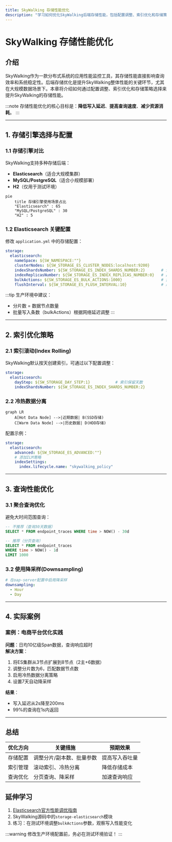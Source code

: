 ```yaml
---
title: SkyWalking 存储性能优化
description: "学习如何优化SkyWalking后端存储性能，包括配置调整、索引优化和存储策略选择等关键技巧。"
---
```


# SkyWalking 存储性能优化

## 介绍

SkyWalking作为一款分布式系统的应用性能监控工具，其存储性能直接影响查询效率和系统稳定性。后端存储优化是提升SkyWalking整体性能的关键环节，尤其在大规模数据场景下。本章将介绍如何通过配置调整、索引优化和存储策略选择来提升SkyWalking的存储性能。

:::note
存储性能优化的核心目标是：**降低写入延迟**、**提高查询速度**、**减少资源消耗**。
:::

---

## 1. 存储引擎选择与配置

### 1.1 存储引擎对比
SkyWalking支持多种存储后端：
- **Elasticsearch**（适合大规模集群）
- **MySQL/PostgreSQL**（适合小规模部署）
- **H2**（仅用于测试环境）

```mermaid
pie
    title 存储引擎使用场景占比
    "Elasticsearch" : 65
    "MySQL/PostgreSQL" : 30
    "H2" : 5
```

### 1.2 Elasticsearch 关键配置
修改 `application.yml` 中的存储配置：

```yaml
storage:
  elasticsearch:
    nameSpace: ${SW_NAMESPACE:""}
    clusterNodes: ${SW_STORAGE_ES_CLUSTER_NODES:localhost:9200}
    indexShardsNumber: ${SW_STORAGE_ES_INDEX_SHARDS_NUMBER:2}       # 分片数
    indexReplicasNumber: ${SW_STORAGE_ES_INDEX_REPLICAS_NUMBER:0}   # 副本数
    bulkActions: ${SW_STORAGE_ES_BULK_ACTIONS:1000}                 # 批量写入条数
    flushInterval: ${SW_STORAGE_ES_FLUSH_INTERVAL:10}               # 刷新间隔(秒)
```

:::tip
生产环境中建议：
- 分片数 = 数据节点数量
- 批量写入条数（bulkActions）根据网络延迟调整
:::

---

## 2. 索引优化策略

### 2.1 索引滚动(Index Rolling)
SkyWalking默认按天创建索引，可通过以下配置调整：

```yaml
storage:
  elasticsearch:
    dayStep: ${SW_STORAGE_DAY_STEP:1}           # 索引保留天数
    indexShardsNumber: ${SW_STORAGE_ES_INDEX_SHARDS_NUMBER:2}
```

### 2.2 冷热数据分离
```mermaid
graph LR
    A[Hot Data Node] -->|近期数据| B(SSD存储)
    C[Warm Data Node] -->|历史数据| D(HDD存储)
```

配置示例：
```yaml
storage:
  elasticsearch:
    advanced: ${SW_STORAGE_ES_ADVANCED:""}
    # 添加ILM策略
    indexSettings:
      index.lifecycle.name: "skywalking_policy"
```

---

## 3. 查询性能优化

### 3.1 聚合查询优化
避免大时间范围查询：
```sql
-- 不推荐（查询30天数据）
SELECT * FROM endpoint_traces WHERE time > NOW() - 30d

-- 推荐（分页查询）
SELECT * FROM endpoint_traces 
WHERE time > NOW() - 1d 
LIMIT 1000
```

### 3.2 使用降采样(Downsampling)
```yaml
# 在oap-server配置中启用降采样
downsampling:
  - Hour
  - Day
```

---

## 4. 实际案例

### 案例：电商平台优化实践
**问题**：日均10亿级Span数据，查询响应超时<br />
**解决方案**：
1. 将ES集群从3节点扩展到8节点（2主+6数据）
2. 调整分片数为6，匹配数据节点数
3. 启用冷热数据分离策略
4. 设置7天自动降采样

**结果**：
- 写入延迟从2s降至200ms
- 99%的查询在1s内返回

---

## 总结

| 优化方向       | 关键措施                          | 预期效果               |
|----------------|-----------------------------------|-----------------------|
| 存储配置       | 调整分片/副本数、批量参数         | 提高写入吞吐量        |
| 索引管理       | 滚动索引、冷热分离                | 降低存储成本          |
| 查询优化       | 分页查询、降采样                  | 加速查询响应          |

## 延伸学习

1. [Elasticsearch官方性能调优指南](https://www.elastic.co/guide/en/elasticsearch/reference/current/tune-for-indexing-speed.html)
2. SkyWalking源码中的`storage-elasticsearch`模块
3. 练习：在测试环境调整`bulkActions`参数，观察写入性能变化

:::warning
修改生产环境配置前，务必在测试环境验证！
:::
